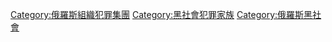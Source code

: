 [[Category:俄羅斯組織犯罪集團|Category:俄羅斯組織犯罪集團]]
[[Category:黑社會犯罪家族|Category:黑社會犯罪家族]]
[[Category:俄羅斯黑社會|Category:俄羅斯黑社會]]